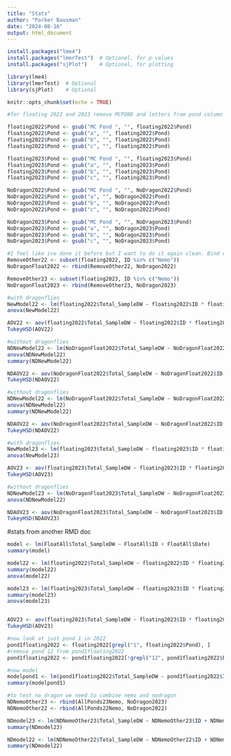 ```yaml
---
title: "Stats"
author: "Parker Bausman"
date: "2024-08-16"
output: html_document
---
```


```r
install.packages("lme4")
install.packages("lmerTest")  # Optional, for p-values
install.packages("sjPlot")    # Optional, for plotting

library(lme4)
library(lmerTest)  # Optional
library(sjPlot)    # Optional
```


```r
knitr::opts_chunk$set(echo = TRUE)
```

```r
#for floating 2022 and 2023 remove MCPOND and letters from pond column 

floating2022$Pond <- gsub("MC Pond ", "", floating2022$Pond)
floating2022$Pond <- gsub("a", "", floating2022$Pond)
floating2022$Pond <- gsub("b", "", floating2022$Pond)
floating2022$Pond <- gsub("c", "", floating2022$Pond)

floating2023$Pond <- gsub("MC Pond ", "", floating2023$Pond)
floating2023$Pond <- gsub("a", "", floating2023$Pond)
floating2023$Pond <- gsub("b", "", floating2023$Pond)
floating2023$Pond <- gsub("c", "", floating2023$Pond)

NoDragon2022$Pond <- gsub("MC Pond ", "", NoDragon2022$Pond)
NoDragon2022$Pond <- gsub("a", "", NoDragon2022$Pond)
NoDragon2022$Pond <- gsub("b", "", NoDragon2022$Pond)
NoDragon2022$Pond <- gsub("c", "", NoDragon2022$Pond)

NoDragon2023$Pond <- gsub("MC Pond ", "", NoDragon2023$Pond)
NoDragon2023$Pond <- gsub("a", "", NoDragon2023$Pond)
NoDragon2023$Pond <- gsub("b", "", NoDragon2023$Pond)
NoDragon2023$Pond <- gsub("c", "", NoDragon2023$Pond)
```

```r
#I feel like ive done it before but I want to do it again clean. Bind no dragon with nemo values from floating 
RemoveOther22 <- subset(floating2022, ID %in% c("Nemo"))
NoDragonFloat2022 <- rbind(RemoveOther22, NoDragon2022)

RemoveOther23 <- subset(floating2023, ID %in% c("Nemo"))
NoDragonFloat2023 <- rbind(RemoveOther23, NoDragon2023)
```


```r
#with dragonflies 
NewModel22 <- lm(floating2022$Total_SampleDW ~ floating2022$ID * floating2022$Date + floating2022$Pond)
anova(NewModel22)

AOV22 <- aov(floating2022$Total_SampleDW ~ floating2022$ID * floating2022$Date + floating2022$Pond)
TukeyHSD(AOV22)
```

```r
#without dragonflies 
NDNewModel22 <- lm(NoDragonFloat2022$Total_SampleDW ~ NoDragonFloat2022$ID * NoDragonFloat2022$Date + NoDragonFloat2022$Pond)
anova(NDNewModel22)
summary(NDNewModel22)

NDAOV22 <- aov(NoDragonFloat2022$Total_SampleDW ~ NoDragonFloat2022$ID * NoDragonFloat2022$Date + NoDragonFloat2022$Pond)
TukeyHSD(NDAOV22)
```

```r
#without dragonflies 
NDNewModel22 <- lm(NoDragonFloat2022$Total_SampleDW ~ NoDragonFloat2022$ID * NoDragonFloat2022$Date * NoDragonFloat2022$Pond)
anova(NDNewModel22)
summary(NDNewModel22)

NDAOV22 <- aov(NoDragonFloat2022$Total_SampleDW ~ NoDragonFloat2022$ID * NoDragonFloat2022$Date * NoDragonFloat2022$Pond)
TukeyHSD(NDAOV22)
```

```r
#with dragonflies 
NewModel23 <- lm(floating2023$Total_SampleDW ~ floating2023$ID * floating2023$Date * floating2023$Pond)
anova(NewModel23)

AOV23 <- aov(floating2023$Total_SampleDW ~ floating2023$ID * floating2023$Date * floating2023$Pond)
TukeyHSD(AOV23)
```

```r
#without dragonflies 
NDNewModel23 <- lm(NoDragonFloat2023$Total_SampleDW ~ NoDragonFloat2023$ID * NoDragonFloat2023$Date * NoDragonFloat2023$Pond)
anova(NDNewModel22)

NDAOV23 <- aov(NoDragonFloat2023$Total_SampleDW ~ NoDragonFloat2023$ID * NoDragonFloat2023$Date * NoDragonFloat2023$Pond)
TukeyHSD(NDAOV23)
```





#stats from another RMD doc 



```r


model <- lm(FloatAll$Total_SampleDW ~ FloatAll$ID + FloatAll$Date)
summary(model)
```

```r
model22 <- lm(floating2022$Total_SampleDW ~ floating2022$ID * floating2022$Date)
summary(model22)
anova(model22)
```

```r
model23 <- lm(floating2023$Total_SampleDW ~ floating2023$ID * floating2023$Date)
summary(model23)
anova(model23)


AOV23 <- aov(floating2023$Total_SampleDW ~ floating2023$ID * floating2023$Date)
TukeyHSD(AOV23)

```

```r
#now look at just pond 1 in 2022 
pond1floating2022 <- floating2022[grepl("1", floating2022$Pond), ]
#remove pond 12 from pond1floating2022
pond1floating2022 <- pond1floating2022[!grepl("12", pond1floating2022$Pond), ]
```

```r
#now model 
modelpond1 <- lm(pond1floating2022$Total_SampleDW ~ pond1floating2022$ID + pond1floating2022$Date)
summary(modelpond1)
```

```r
#to test no dragon we need to combine nemo and nodragon 
NDNemoOther23 <- rbind(AllPonds23Nemo, NoDragon2023)
NDNemoOther22 <- rbind(AllPonds22Nemo, NoDragon2022)
```


```r
NDmodel23 <- lm(NDNemoOther23$Total_SampleDW ~ NDNemoOther23$ID + NDNemoOther23$Date)
summary(NDmodel23)
```
```r
NDmodel22 <- lm(NDNemoOther22$Total_SampleDW ~ NDNemoOther22$ID + NDNemoOther22$Date)
summary(NDmodel22)
```


